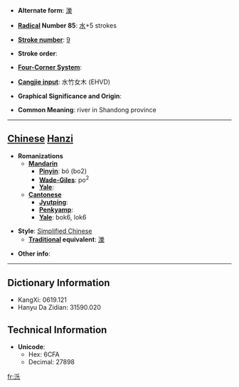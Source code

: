 * '''Alternate form''': [[濼]]

* '''[[Wiktionary:Chinese radical index| Radical]] Number 85''': [[Wiktionary:Chinese radical index 水|水]]+5 strokes

* '''[[Wiktionary:Chinese total strokes index|Stroke number]]''': [[Wiktionary:Chinese total strokes index 9|9]]

* '''Stroke order''': 

* '''[[Wiktionary:Chinese four corner index|Four-Corner System]]''': 

* '''[[Wiktionary:Chinese Cangjie index|Cangjie input]]''': 水竹女木 (EHVD)

* '''Graphical Significance and Origin''': 

* '''Common Meaning''': river in Shandong province

----

== [[Chinese]] [[Hanzi]] ==

* '''Romanizations'''
** '''[[Mandarin]]'''
*** '''[[Pinyin]]''': bó (bo2)
*** '''[[Wade-Giles]]''': po<sup>2</sup>
*** '''[[Yale]]''': 
** '''[[Cantonese]]'''
*** '''[[Jyutping]]''':
*** '''[[Penkyamp]]''': 
*** '''[[Yale]]''': bok6, lok6

* '''Style''': [[Simplified Chinese]] 
** '''[[Traditional Chinese|Traditional]] equivalent''': [[濼]]

* '''Other info''': 

----

== Dictionary Information ==

* KangXi: 0619.121
* Hanyu Da Zidian: 31590.020

== Technical Information ==

* '''Unicode''':
** Hex: 6CFA
** Decimal: 27898

[[fr:泺]]